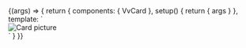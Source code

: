 

<Meta title="Components/Card/Variant" component={VvCard} />

<Canvas>
	<Story
		name="Variant"
		play={defaultCardTest}
		args={{
			variant: 'glass'
		}}>
		{(args) => {
			return {
				components: { VvCard },
				setup() {
					return {
						args
					}
				},
				template: `
					<div class="relative theme theme--light"  style="width: 450px">
						<picture>
							<img class="aspect-photo block" src="https://source.unsplash.com/featured/300×300/?ocean" alt="Card picture"/>
						</picture>
						<vv-card v-bind="args" title="Prova glass" class="absolute inset-32">
							<template #content>
								Prova
							</template>
						</vv-card>
					</div>
					`
			}
		}}
	</Story>
</Canvas>
